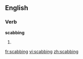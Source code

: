 ==English==

===Verb===
'''scabbing'''

# {{third-person singular of|[[scab]]}}

[[fr:scabbing]]
[[vi:scabbing]]
[[zh:scabbing]]